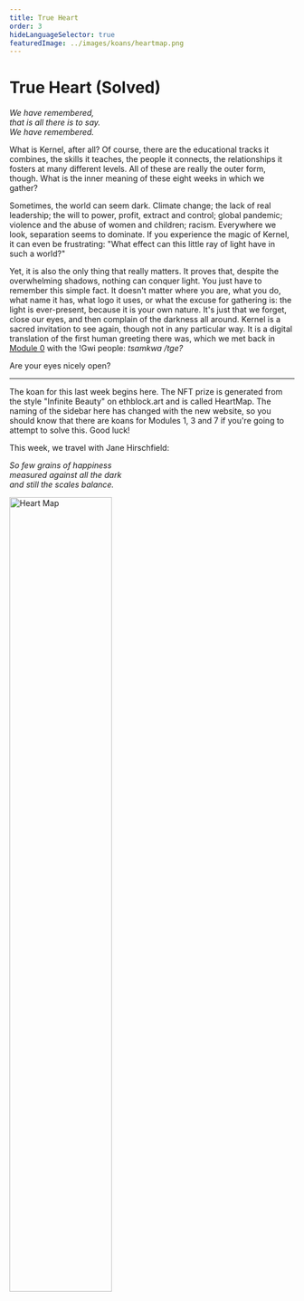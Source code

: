 ```yaml
---
title: True Heart
order: 3
hideLanguageSelector: true
featuredImage: ../images/koans/heartmap.png
---
```


# True Heart (Solved)

_We have remembered,_  
_that is all there is to say._  
_We have <Link to="https://thebluebook.co.za/four-part-harmony/">remembered</Link>._  

What is Kernel, after all? Of course, there are the educational tracks it combines, the skills it teaches, the people it connects, the relationships it fosters at many different levels. All of these are really the outer form, though. What is the inner meaning of these eight weeks in which we gather?

Sometimes, the world can seem dark. Climate change; the lack of real leadership; the will to power, profit, extract and control; global pandemic; violence and the abuse of women and children; racism. Everywhere we look, separation seems to dominate. If you experience the magic of Kernel, it can even be frustrating: "What effect can this little ray of light have in such a world?"

Yet, it is also the only thing that really matters. It proves that, despite the overwhelming shadows, nothing can conquer light. You just have to remember this simple fact. It doesn't matter where you are, what you do, what name it has, what logo it uses, or what the excuse for gathering is: the light is ever-present, because it is your own nature. It's just that we forget, close our eyes, and then complain of the darkness all around. Kernel is a sacred invitation to see again, though not in any particular way. It is a digital translation of the first human greeting there was, which we met back in [Module 0](/learn/module-0/conversation) with the !Gwi people: _tsamkwa /tge?_

Are your eyes nicely open?

---

The koan for this last week begins <Link to="https://libraryofbabel.info/bookmark.cgi?trueheart">here</Link>. The NFT prize is generated from the style "Infinite Beauty" on ethblock.art and is called <Link to="https://ethblock.art/view/266">HeartMap</Link>. The naming of the sidebar here has changed with the new website, so you should know that there are koans for Modules 1, 3 and 7 if you're going to attempt to solve this. Good luck!


This week, we travel with <Link to="https://www.brainpickings.org/2019/10/23/the-weighing-jane-hirshfield/">Jane Hirschfield</Link>:

_So few grains of happiness_  
_measured against all the dark_  
_and still the scales balance._  

<Aligner center>
<Image style="width:60%" alt="Heart Map" src="/images/koans/heartmap.png" />
</Aligner>